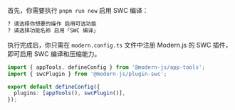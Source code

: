 首先，你需要执行 `pnpm run new` 启用 SWC 编译：

```bash
? 请选择你想要的操作 启用可选功能
? 请选择功能名称 启用「SWC 编译」
```

执行完成后，你只需在 `modern.config.ts` 文件中注册 Modern.js 的 SWC 插件，即可启用 SWC 编译和压缩能力。

```ts title="modern.config.ts"
import { appTools, defineConfig } from '@modern-js/app-tools';
import { swcPlugin } from '@modern-js/plugin-swc';

export default defineConfig({
  plugins: [appTools(), swcPlugin()],
});
```
